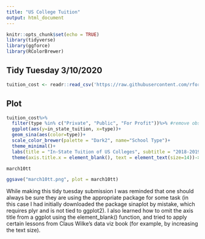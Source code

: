 ```yaml
---
title: "US College Tuition"
output: html_document
---
```


```r
knitr::opts_chunk$set(echo = TRUE)
library(tidyverse)
library(ggforce)
library(RColorBrewer)
```

## Tidy Tuesday 3/10/2020


```r
tuition_cost <- readr::read_csv('https://raw.githubusercontent.com/rfordatascience/tidytuesday/master/data/2020/2020-03-10/tuition_cost.csv') #read in dataset
```

## Plot

```r

tuition_cost%>%
  filter(type %in% c("Private", "Public", "For Profit"))%>% #remove observations with type other than Private, Public, or For Profit
  ggplot(aes(y=in_state_tuition, x=type))+
  geom_sina(aes(color=type))+
  scale_color_brewer(palette = "Dark2", name="School Type")+ 
  theme_minimal()+
  labs(title = "In-State Tuition of US Colleges", subtitle = "2018-2019 School Year", caption = "Data from The Chronicle of Higher Education", y="In-State Tuition (USD)", x= "School Type")+
  theme(axis.title.x = element_blank(), text = element_text(size=14))->march10tt

march10tt

ggsave("march10tt.png", plot = march10tt)
```

While making this tidy tuesday submission I was reminded that one should always be sure they are using the appropriate package for some task (in this case I had initially downloaded the package sinaplot by mistake, which requires plyr and is not tied to ggplot2). I also learned how to omit the axis title from a ggplot using the element_blank() function, and tried to apply certain lessons from Claus Wilke's data viz book (for example, by increasing the text size).
